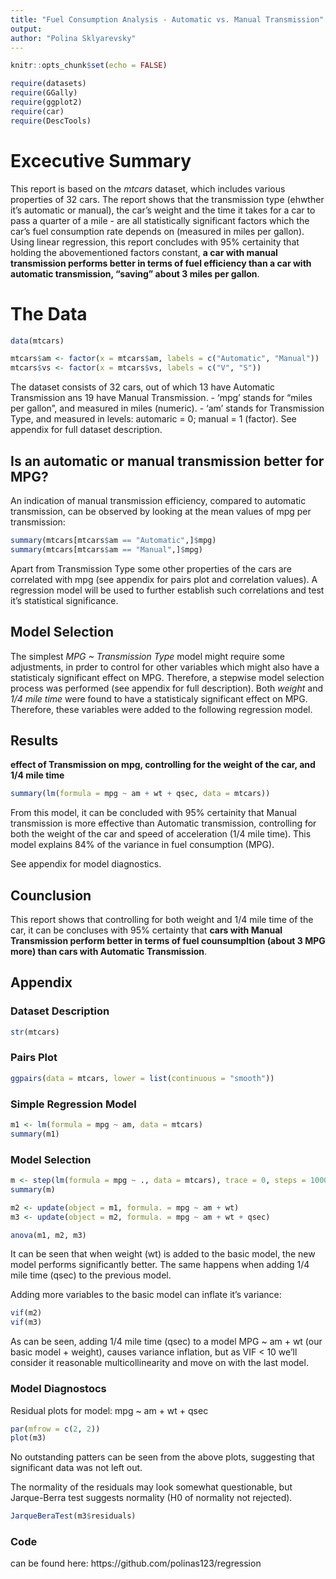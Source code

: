 ```yaml
---
title: "Fuel Consumption Analysis - Automatic vs. Manual Transmission"
output: 
author: "Polina Sklyarevsky"
---
```


```r
knitr::opts_chunk$set(echo = FALSE)

require(datasets)
require(GGally)
require(ggplot2)
require(car)
require(DescTools)
```

# Excecutive Summary

This report is based on the *mtcars* dataset, which includes various properties of 32 cars. The report shows that the transmission type (ehwther it's automatic or manual), the car's weight and the time it takes for a car to pass a quarter of a mile - are all statistically significant factors which the car's fuel consumption rate depends on (measured in miles per gallon). Using linear regression, this report concludes with 95% certainity that holding the abovementioned factors constant, **a car with manual transmission performs better in terms of fuel efficiency than a car with automatic transmission, "saving" about 3 miles per gallon**.

# The Data

```r
data(mtcars)
```

```r
mtcars$am <- factor(x = mtcars$am, labels = c("Automatic", "Manual"))
mtcars$vs <- factor(x = mtcars$vs, labels = c("V", "S"))
```

The dataset consists of 32 cars, out of which 13 have Automatic Transmission ans 19 have Manual Transmission. 
- 'mpg' stands for "miles per gallon", and measured in miles (numeric).
- 'am' stands for Transmission Type, and measured in levels: automaric = 0; manual = 1 (factor). See appendix for full dataset description.

## Is an automatic or manual transmission better for MPG?

An indication of manual transmission efficiency, compared to automatic transmission, can be observed by looking at the mean values of mpg per transmission:

```r
summary(mtcars[mtcars$am == "Automatic",]$mpg)
summary(mtcars[mtcars$am == "Manual",]$mpg)
```

Apart from Transmission Type some other properties of the cars are correlated with mpg (see appendix for pairs plot and correlation values). A regression model will be used to further establish such correlations and test it's statistical significance. 

## Model Selection

The simplest *MPG ~ Transmission Type* model might require some adjustments, in prder to control for other variables which might also have a statisticaly significant effect on MPG. Therefore, a stepwise model selection process was performed (see appendix for full description). Both *weight* and *1/4 mile time* were found to have a statisticaly significant effect on MPG. Therefore, these variables were added to the following regression model.

## Results

**effect of Transmission on mpg, controlling for the weight of the car, and 1/4 mile time**

```r
summary(lm(formula = mpg ~ am + wt + qsec, data = mtcars))
```

From this model, it can be concluded with 95% certainity that Manual transmission is more effective than Automatic transmission, controlling for both the weight of the car and speed of acceleration (1/4 mile time). This model explains 84% of the variance in fuel consumption (MPG).

See appendix for model diagnostics.

## Counclusion

This report shows that controlling for both weight and 1/4 mile time of the car, it can be concluses with 95% certainty that **cars with Manual Transmission perform better in terms of fuel counsumpltion (about 3 MPG more) than cars with Automatic Transmission**.


## Appendix

### Dataset Description

```r
str(mtcars)
```

### Pairs Plot

```r
ggpairs(data = mtcars, lower = list(continuous = "smooth"))
```

### Simple Regression Model

```r
m1 <- lm(formula = mpg ~ am, data = mtcars)
summary(m1)
```

### Model Selection 

```r
m <- step(lm(formula = mpg ~ ., data = mtcars), trace = 0, steps = 1000)
summary(m)
```

```r
m2 <- update(object = m1, formula. = mpg ~ am + wt)
m3 <- update(object = m2, formula. = mpg ~ am + wt + qsec)

anova(m1, m2, m3)
```

It can be seen that when weight (wt) is added to the basic model, the new model performs significantly better. The same happens when adding 1/4 mile time (qsec) to the previous model.

Adding more variables to the basic model can inflate it's variance:
```r
vif(m2)
vif(m3)
```

As can be seen, adding 1/4 mile time (qsec) to a model MPG ~ am + wt (our basic model + weight), causes variance inflation, but as VIF < 10 we'll consider it reasonable multicollinearity and move on with the last model.


### Model Diagnostocs

Residual plots for model: mpg ~ am + wt + qsec

```r
par(mfrow = c(2, 2))
plot(m3)
```
No outstanding patters can be seen from the above plots, suggesting that significant data was not left out. 

The normality of the residuals may look somewhat questionable, but Jarque-Berra test suggests normality (H0 of normality not rejected).

```r
JarqueBeraTest(m3$residuals)
```

### Code
can be found here: https://github.com/polinas123/regression
